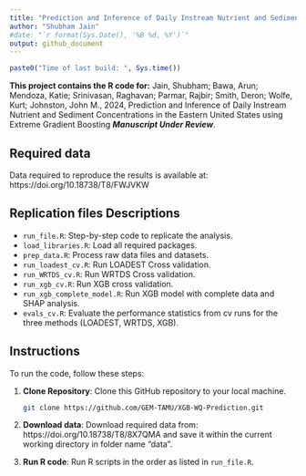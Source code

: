 ---
title: "Prediction and Inference of Daily Instream Nutrient and Sediment Concentrations in the Eastern United States using Extreme Gradient Boosting"
author: "Shubham Jain"
#date: "`r format(Sys.Date(), '%B %d, %Y')`"
output: github_document
---

```{r builddate, echo=FALSE}
paste0("Time of last build: ", Sys.time())
```

**This project contains the R code for:** Jain, Shubham; Bawa, Arun; Mendoza, Katie; Srinivasan, Raghavan; Parmar, Rajbir; Smith, Deron; Wolfe, Kurt; Johnston, John M., 2024, Prediction and Inference of Daily Instream Nutrient and Sediment Concentrations in the Eastern United States using Extreme Gradient Boosting ***Manuscript Under Review***.

## Required data
Data required to reproduce the results is available at: https://doi.org/10.18738/T8/FWJVKW  

## Replication files Descriptions

- `run_file.R`: Step-by-step code to replicate the analysis. 
- `load_libraries.R`: Load all required packages.
- `prep_data.R`: Process raw data files and datasets.
- `run_loadest_cv.R`: Run LOADEST Cross validation. 
- `run_WRTDS_cv.R`: Run WRTDS Cross validation. 
- `run_xgb_cv.R`: Run XGB cross validation.
- `run_xgb_complete_model.R`: Run XGB model with complete data and SHAP analysis.
- `evals_cv.R`: Evaluate the performance statistics from cv runs for the three methods (LOADEST, WRTDS, XGB). 

## Instructions

To run the code, follow these steps:

1. **Clone Repository**: Clone this GitHub repository to your local machine.

   ```bash
   git clone https://github.com/GEM-TAMU/XGB-WQ-Prediction.git
   ```

2. **Download data**: Download required data from: https://doi.org/10.18738/T8/8X7QMA and save it within the current working directory in folder name "data".
   
3. **Run R code**: Run R scripts in the order as listed in `run_file.R`.
